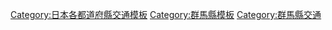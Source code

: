 {{日本行政區劃分類導航|交通模板}}
[[Category:日本各都道府縣交通模板|Category:日本各都道府縣交通模板]]
[[Category:群馬縣模板|Category:群馬縣模板]]
[[Category:群馬縣交通|Category:群馬縣交通]]